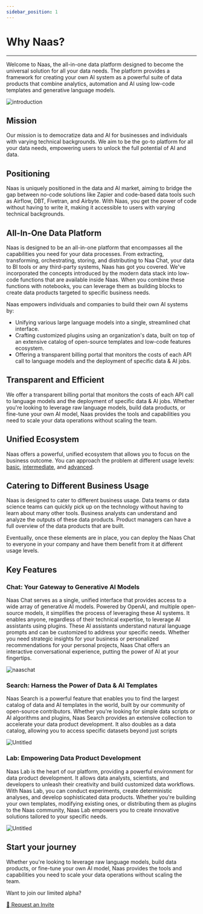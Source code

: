 ```yaml
---
sidebar_position: 1
---
```


# Why Naas?
---

Welcome to Naas, the all-in-one data platform designed to become the universal solution for all your data needs. The platform provides a framework for creating your own AI system as a powerful suite of data products that combine analytics, automation and AI using low-code templates and generative language models.

![introduction](./img/introduction.png)

## Mission

Our mission is to democratize data and AI for businesses and individuals with varying technical backgrounds. We aim to be the go-to platform for all your data needs, empowering users to unlock the full potential of AI and data.

## Positioning

Naas is uniquely positioned in the data and AI market, aiming to bridge the gap between no-code solutions like Zapier and code-based data tools such as Airflow, DBT, Fivetran, and Airbyte. With Naas, you get the power of code without having to write it, making it accessible to users with varying technical backgrounds.

## All-In-One Data Platform

Naas is designed to be an all-in-one platform that encompasses all the capabilities you need for your data processes. From extracting, transforming, orchestrating, storing, and distributing to Naa Chat, your data to BI tools or any third-party systems, Naas has got you covered. We've incorporated the concepts introduced by the modern data stack into low-code functions that are available inside Naas. When you combine these functions with notebooks, you can leverage them as building blocks to create data products targeted to specific business needs.

Naas empowers individuals and companies to build their own AI systems by:

- Unifying various large language models into a single, streamlined chat interface.
- Crafting customized plugins using an organization's data, built on top of an extensive catalog of open-source templates and low-code features ecosystem.
- Offering a transparent billing portal that monitors the costs of each API call to language models and the deployment of specific data & AI jobs.

## Transparent and Efficient

We offer a transparent billing portal that monitors the costs of each API call to language models and the deployment of specific data & AI jobs. Whether you're looking to leverage raw language models, build data products, or fine-tune your own AI model, Naas provides the tools and capabilities you need to scale your data operations without scaling the team.

## Unified Ecosystem

Naas offers a powerful, unified ecosystem that allows you to focus on the business outcome. 
You can approach the problem at different usage levels: [basic](https://site.naas.ai/docs/get-started/basic), 
[intermediate](https://site.naas.ai/docs/get-started/intermediate), and [advanced](https://site.naas.ai/docs/get-started/advanced).

## Catering to Different Business Usage

Naas is designed to cater to different business usage. Data teams or data science teams can quickly pick up on the technology without having to learn about many other tools. Business analysts can understand and analyze the outputs of these data products. Product managers can have a full overview of the data products that are built.

Eventually, once these elements are in place, you can deploy the Naas Chat to everyone in your company and have them benefit from it at different usage levels.

## Key Features

### Chat: Your Gateway to Generative AI Models

Naas Chat serves as a single, unified interface that provides access to a wide array of generative AI models. Powered by OpenAI, and multiple open-source models, it simplifies the process of leveraging these AI systems. It enables anyone, regardless of their technical expertise, to leverage AI assistants using plugins. These AI assistants understand natural language prompts and can be customized to address your specific needs. Whether you need strategic insights for your business or personalized recommendations for your personal projects, Naas Chat offers an interactive conversational experience, putting the power of AI at your fingertips.

![naaschat](./img/basic.gif)

### Search: Harness the Power of Data & AI Templates

Naas Search is a powerful feature that enables you to find the largest catalog of data and AI templates in the world, built by our community of open-source contributors. Whether you're looking for simple data scripts or AI algorithms and plugins, Naas Search provides an extensive collection to accelerate your data product development. It also doubles as a data catalog, allowing you to access specific datasets beyond just scripts

![Untitled](./img/NaasSearch.gif)

### Lab: Empowering Data Product Development

Naas Lab is the heart of our platform, providing a powerful environment for data product development. It allows data analysts, scientists, and developers to unleash their creativity and build customized data workflows. With Naas Lab, you can conduct experiments, create deterministic analyses, and develop sophisticated data products. Whether you're building your own templates, modifying existing ones, or distributing them as plugins to the Naas community, Naas Lab empowers you to create innovative solutions tailored to your specific needs.

![Untitled](./img/NaasLab.gif)

## Start your journey

Whether you're looking to leverage raw language models, build data products, or fine-tune your own AI model, Naas provides the tools and capabilities you need to scale your data operations without scaling the team.

Want to join our limited alpha?

[🎫  Request an Invite](https://bit.ly/3CFSumN)